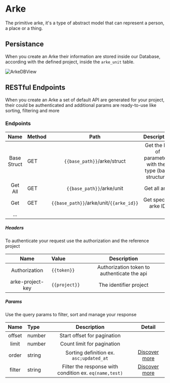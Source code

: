 # Arke

The primitive arke, it's a type of abstract model that can represent a person, a place or a thing.

## Persistance
When you create an Arke their information are stored inside our Database, according with the defined project, inside
the `arke_unit` table.

![ArkeDBView](/entities/arke/db_view.png)

## RESTful Endpoints

When you create an Arke a set of default API are generated for your project, their could be authenticated and
additional params are ready-to-use like sorting, filtering and more

### Endpoints

| Name | Method       | Path | Description |
| :---: | :------------ | :---: | :---------: |
| Base Struct | GET | `{{base_path}}`/arke/struct | Get the list of parameters with their type (base structure) |
| Get All | GET | `{{base_path}}`/arke/unit | Get all arke |
| Get | GET | `{{base_path}}`/arke/unit/`{{arke_id}}` | Get specific arke ID |
| ... |

##### Headers

To authenticate your request use the authorization and the reference project

| Name | Value | Description |
| :---: | :------------ | :---: |
| Authorization | `{{token}}` | Authorization token to authenticate the api |
| arke-project-key | `{{project}}` | The identifier project |

##### Params

Use the query params to filter, sort and manage your response

| Name | Type | Description | Detail |
| :---: | :------------ | :---: |  :---: |
| offset | number | Start offset for pagination |
| limit | number | Count limit for pagination |
| order | string | Sorting definition ex. `asc;updated_at` | [Discover more](/arke/sorting)
| filter | string | Filter the response with condition ex. `eq(name,test)` | [Discover more](/arke/filters)
